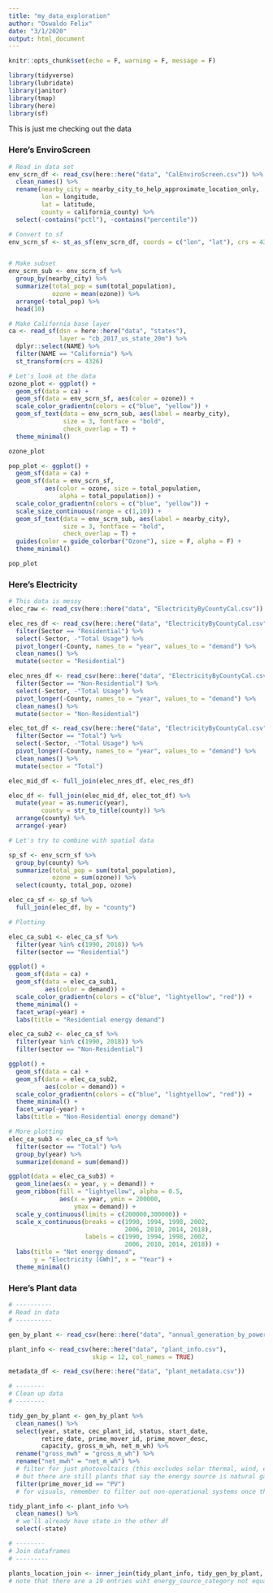 ```yaml
---
title: "my_data_exploration"
author: "Oswaldo Felix"
date: "3/1/2020"
output: html_document
---
```


```r
knitr::opts_chunk$set(echo = F, warning = F, message = F)

library(tidyverse)
library(lubridate)
library(janitor)
library(tmap)
library(here)
library(sf)
```

This is just me checking out the data

### Here's EnviroScreen
```r
# Read in data set
env_scrn_df <- read_csv(here::here("data", "CalEnviroScreen.csv")) %>% 
  clean_names() %>% 
  rename(nearby_city = nearby_city_to_help_approximate_location_only,
         lon = longitude,
         lat = latitude,
         county = california_county) %>% 
  select(-contains("pctl"), -contains("percentile"))

# Convert to sf
env_scrn_sf <- st_as_sf(env_scrn_df, coords = c("lon", "lat"), crs = 4326)


# Make subset
env_scrn_sub <- env_scrn_sf %>%
  group_by(nearby_city) %>% 
  summarize(total_pop = sum(total_population),
            ozone = mean(ozone)) %>% 
  arrange(-total_pop) %>% 
  head(10)

# Make California base layer
ca <- read_sf(dsn = here::here("data", "states"),
              layer = "cb_2017_us_state_20m") %>% 
  dplyr::select(NAME) %>% 
  filter(NAME == "California") %>% 
  st_transform(crs = 4326)

# Let's look at the data
ozone_plot <- ggplot() +
  geom_sf(data = ca) +
  geom_sf(data = env_scrn_sf, aes(color = ozone)) +
  scale_color_gradientn(colors = c("blue", "yellow")) +
  geom_sf_text(data = env_scrn_sub, aes(label = nearby_city),
               size = 3, fontface = "bold", 
               check_overlap = T) +
  theme_minimal()

ozone_plot

pop_plot <- ggplot() +
  geom_sf(data = ca) +
  geom_sf(data = env_scrn_sf, 
          aes(color = ozone, size = total_population, 
              alpha = total_population)) +
  scale_color_gradientn(colors = c("blue", "yellow")) +
  scale_size_continuous(range = c(1,10)) +
  geom_sf_text(data = env_scrn_sub, aes(label = nearby_city),
               size = 3, fontface = "bold", 
               check_overlap = T) +
  guides(color = guide_colorbar("Ozone"), size = F, alpha = F) +
  theme_minimal()

pop_plot
```

### Here's Electricity
```r
# This data is messy
elec_raw <- read_csv(here::here("data", "ElectricityByCountyCal.csv"))

elec_res_df <- read_csv(here::here("data", "ElectricityByCountyCal.csv")) %>%
  filter(Sector == "Residential") %>% 
  select(-Sector, -"Total Usage") %>% 
  pivot_longer(-County, names_to = "year", values_to = "demand") %>% 
  clean_names() %>% 
  mutate(sector = "Residential")

elec_nres_df <- read_csv(here::here("data", "ElectricityByCountyCal.csv")) %>%
  filter(Sector == "Non-Residential") %>% 
  select(-Sector, -"Total Usage") %>% 
  pivot_longer(-County, names_to = "year", values_to = "demand") %>% 
  clean_names() %>% 
  mutate(sector = "Non-Residential")

elec_tot_df <- read_csv(here::here("data", "ElectricityByCountyCal.csv")) %>%
  filter(Sector == "Total") %>% 
  select(-Sector, -"Total Usage") %>% 
  pivot_longer(-County, names_to = "year", values_to = "demand") %>% 
  clean_names() %>% 
  mutate(sector = "Total")

elec_mid_df <- full_join(elec_nres_df, elec_res_df)

elec_df <- full_join(elec_mid_df, elec_tot_df) %>%
  mutate(year = as.numeric(year),
         county = str_to_title(county)) %>% 
  arrange(county) %>% 
  arrange(-year)

# Let's try to combine with spatial data

sp_sf <- env_scrn_sf %>%
  group_by(county) %>% 
  summarize(total_pop = sum(total_population),
            ozone = sum(ozone)) %>%
  select(county, total_pop, ozone)

elec_ca_sf <- sp_sf %>% 
  full_join(elec_df, by = "county")
```

```r
# Plotting

elec_ca_sub1 <- elec_ca_sf %>% 
  filter(year %in% c(1990, 2018)) %>% 
  filter(sector == "Residential")

ggplot() +
  geom_sf(data = ca) +
  geom_sf(data = elec_ca_sub1, 
          aes(color = demand)) +
  scale_color_gradientn(colors = c("blue", "lightyellow", "red")) +
  theme_minimal() +
  facet_wrap(~year) +
  labs(title = "Residential energy demand")

elec_ca_sub2 <- elec_ca_sf %>% 
  filter(year %in% c(1990, 2018)) %>% 
  filter(sector == "Non-Residential")

ggplot() +
  geom_sf(data = ca) +
  geom_sf(data = elec_ca_sub2, 
          aes(color = demand)) +
  scale_color_gradientn(colors = c("blue", "lightyellow", "red")) +
  theme_minimal() +
  facet_wrap(~year) +
  labs(title = "Non-Residential energy demand")
```
 
```r
# More plotting
elec_ca_sub3 <- elec_ca_sf %>% 
  filter(sector == "Total") %>% 
  group_by(year) %>% 
  summarize(demand = sum(demand))

ggplot(data = elec_ca_sub3) +
  geom_line(aes(x = year, y = demand)) +
  geom_ribbon(fill = "lightyellow", alpha = 0.5,
              aes(x = year, ymin = 200000, 
                  ymax = demand)) +
  scale_y_continuous(limits = c(200000,300000)) +
  scale_x_continuous(breaks = c(1990, 1994, 1998, 2002, 
                                2006, 2010, 2014, 2018), 
                     labels = c(1990, 1994, 1998, 2002, 
                                2006, 2010, 2014, 2018)) +
  labs(title = "Net energy demand", 
       y = "Electricity [GWh]", x = "Year") +
  theme_minimal()
```
 

### Here's Plant data
```r
# ----------
# Read in data 
# ----------

gen_by_plant <- read_csv(here::here("data", "annual_generation_by_power_plant.csv"))

plant_info <- read_csv(here::here("data", "plant_info.csv"), 
                       skip = 12, col_names = TRUE)

metadata_df <- read_csv(here::here("data", "plant_metadata.csv"))

# --------
# Clean up data
# --------

tidy_gen_by_plant <- gen_by_plant %>% 
  clean_names() %>% 
  select(year, state, cec_plant_id, status, start_date, 
         retire_date, prime_mover_id, prime_mover_desc, 
         capacity, gross_m_wh, net_m_wh) %>% 
  rename("gross_mwh" = "gross_m_wh") %>% 
  rename("net_mwh" = "net_m_wh") %>% 
  # filter for just photovoltaics (this excludes solar thermal, wind, etc.)
  # but there are still plants that say the energy source is natural gas/other non-solar...
  filter(prime_mover_id == "PV")
  # for visuals, remember to filter out non-operational systems once they have a "retire date" so they still show up if a year is selected before retirement

tidy_plant_info <- plant_info %>% 
  clean_names() %>% 
  # we'll already have state in the other df
  select(-state)

# --------
# Join dataframes
# ---------

plants_location_join <- inner_join(tidy_plant_info, tidy_gen_by_plant, "cec_plant_id")
# note that there are a 19 entries wiht energy_source_category not equal to "SUN" but prime_mover_id equal to "PV"

```

